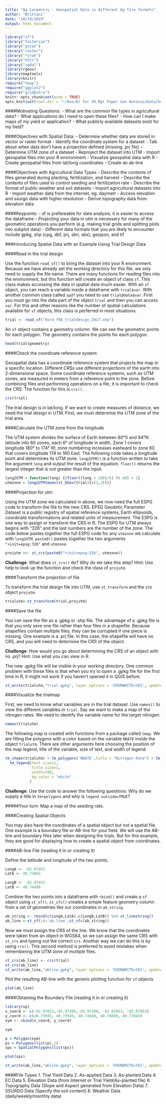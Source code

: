 ```yaml
---
title: "Ag Carpentry - Geospatial Data in different Ag file formats"
author: "Brittani"
date: "10/19/2019"
output: html_document
---
```


```r
library("sf")
library("fasterize")
library("gstat")
library("raster")
library("rjson")
library("httr")
library("rgdal")
library(rgeos)
library(maptools)
library(knitr)
require("tmap")
require("ggplot2")
require("gridExtra")
knitr::opts_chunk$set(echo = TRUE)
opts_knit$set(root.dir = "~/Box/EC for VR Mgt Paper San Antonio/Data/hord f98")
```
####Motivating Questions:
- What are the common file types in agricultural data?
- What applications do I need to open these files?
- How can I make maps of my yield or application?
- What publicly available datasets exist for my field?

####Objectives with Spatial Data:
- Determine whether data are stored in vector or raster format
- Identify the coordinate system for a dataset
- Talk about when data don't have a projection defined (missing .prj file)
- Determine UTM zone of a dataset
- Reproject the dataset into UTM
- Import geospatial files into your R environment
- Visualize geospatial data with R
- Create geospatial files from lat/long coordinates
- Create an ab-line

####Objectives with Agricultural Data Types
- Describe the contents of files generated during planting, fertilization, and harvest
- Describe the contents of files used to control seeding and fertilization rate
- Describe the format of public weather and soil datasets
- Import agricultural datasets into R
- Import weather data from the internet, eg. daymetr
- Access elevation and ssurgo data with higher resolution
- Derive topography data from elevation data

####Keypoints:
- sf is prefereable for data analysis; it is easier to access the dataframe
- Projecting your data in utm is necessary for many of the geometric operations you perform (e.g. making trial grids and splitting plots into subplot data)
- Different data formats that you are likely to encounter include gpkg, shp (cpg, dbf, prj, sbn, sbx), geojson, and tif

###Introducing Spatial Data with an Example Using Trial Design Data

####Read in the trial design

Use the function `read_sf()` to bring the dataset into your R environment. Because we have already set the working directory for this file, we only need to supply the file name. There are many functions for reading files into the environment, but this function will create an object of class `sf`. This class makes accessing the data in spatial data much easier. With an `sf` object, you can reach a variable inside a dataframe with `trial$var`. With another common class called `spdf` you need to use  `trial@data$var`. First you must go into the data part of the object `trial` and then you can access `var`. For this and other reasons like the number of spatial calculations available for `sf` objects, this class is perferred in most situations. 
```r
trial <- read_sf("hord_f98_trialdesign_2017.shp")
```

An `sf` object contains a geometry column. We can see the geometric points for each polygon. The geometry contains the points for each polygon.
```r
head(trial$geometry)
```

####Check the coordinate reference system

Geospatial data has a coordinate reference system that projects the map in a specific location. Different CRSs use different projections of the earth into 2-dimensional space. Some coordinate reference systems, such as UTM zones, are measured in meters from a reference point in the zone. Before combining files and performing operations on a file, it is important to check the CRS. The function for this is `crs().`
```r
crs(trial)
```
The trial design is in lat/long. If we want to create measures of distance, we need the trial design in UTM. First, we must determine the UTM zone of the trial area. 

####Calculate the UTM zone from the longitude

The UTM system divides the surface of Earth between 80°S and 84°N latitude into 60 zones, each 6° of longitude in width. Zone 1 covers longitude 180° to 174° W; zone numbering increases eastward to zone 60 that covers longitude 174 to 180 East. The following code takes a longitude point and determines its UTM zone. `long2UTM()` is a function written to take the argument `long` and output the result of the equation. `floor()` returns the largest integer that is not greater than the input. 
```r
long2UTM = function(long) {(floor((long + 180)/6) %% 60) + 1}
utmzone = long2UTM(mean(st_bbox(trial)[c(1,3)]))
```

####Projection for utm

Using the UTM zone we calculated in above, we now need the full ESPG code to transform the file to the new CRS. EPSG Geodetic Parameter Dataset is a public registry of spatial reference systems, Earth ellipsoids, coordinate transformations and related units of measurement. The ESPG is one way to assign or transform the CRS in R. The ESPG for UTM always begins with "326" and the last numbers are the number of the zone. The code below pastes together the full ESPG code for any `utmzone` we calculate with `long2UTM`. `paste0()` pastes together the two arguments `"+init=epsg:326"` and `utmzone`.
```r
projutm <<- st_crs(paste0("+init=epsg:326", utmzone)) 
```

**Challenge**: What does `st_crs()` do? Why do we take this step? Hint: Use help to look up the function and check the class of `projutm`.

####Transform the projection of file

To transform the trial design file into UTM, use `st_transform` and the crs object `projutm`.
```r
trialutm<-st_transform(trial,projutm)
```

####Save the file 

You can save the file as a .gpkg or .shp file. The advantage of a .gpkg file is that you only save one file rather than four files in a shapefile. Because shapefiles contain multiple files, they can be corrupted if one piece is missing. One example is a .prj file. In this case, the shapefile will have no CRS, and you will need to determine the CRS of the object. 

**Challenge**: How would you go about determining the CRS of an object with no .prj? Hint: Use what you can view in R.


The new .gpkg file will be visible in your working directory. One common problem with these files is that when you try to open a .gpkg file for the first time in R, it might not work if you haven't opened it in QGIS before. 
```r
st_write(trialutm,"trial.gpkg", layer_options = 'OVERWRITE=YES', update = TRUE)
```

####Visualize the trialmap

First, we need to know what variables are in the trial dataset.
Use `names()` to view the different variables in `trial`. Say we want to make a map of the nitrogen rates. We need to identify the variable name for the target nitrogen. 
```r
names(trialutm)
```

The following map is created with functions from a package called `tmap`. We are filling the polygons with a color based on the variable `NRATE` inside the object  `trialutm `. There are other arguments here choosing the position of the map legend, title of the variable, size of text, and width of legend.
```r
tm_shape(trialutm) + tm_polygons('NRATE',title = "Nitrogen Rate") + tm_layout(legend.outside = TRUE,frame=FALSE)+
  tm_legend(text.size=1,
            title.size=1,
            width=100,
            bg.color = "white"
           )
```

**Challenge**: Use the code to answer the following questions: Why do we supply a title in `tm+polygons ` and why is `legend.outside=TRUE`?

#####Your turn:
Map a map of the seeding rate.

####Creating Spatial Objects

You may also have the coordinates of a spatial object but not a spatial file. One example is a boundary file or AB-line for your field. We will use the AB-line and boundary files later when designing the trials. But for this example, they are good for displaying how to create a spatial object from coordinates. 

####AB-line File (reading it in or creating it)

Define the latitude and longitude of the two points.
```r
LongA <- -82.97452
LatA <- 40.73862

LongB <- -82.97452
LatB <- 40.74480
```

Combine the two points into a dataframe with `rbind()` and create a `sf` object using `st_sf()`. `st_sfc()` creates a simple feature geometry column from a set of geometries like our coordinates in `ab_string`. 
```r
ab_string <- rbind(c(LongA,LatA),c(LongB,LatB)) %>% st_linestring() 
ab_line <-st_sf(id='ab_line',st_sfc(ab_string))
```

Now we must assign the CRS of the line. We know that the coordinates were taken from an object in WGS84, so we can assign the same CRS with `st_crs` and typing out the correct `crs`. Another way we can do this is by using `crs()`. This second method is preferred to avoid mistakes when remembering the UTM zone of multiple files.
```r
st_crs(ab_line) <- crs(trial)
st_crs(ab_line)
st_write(ab_line,"abline.gpkg", layer_options = 'OVERWRITE=YES', update = TRUE)
```

Plot the resulting AB-line with the generic plotting function for `sf` objects. 
```r
plot(ab_line)
```

####Obtaining the Boundary File (reading it in or creating it)
```r
library(sp)
x_coord <- c(-82.97853,-82.97306,-82.97306, -82.97853, -82.97853)
y_coord <- c(40.73945, 40.73945, 40.74660, 40.74660, 40.73945)
xym <- cbind(x_coord, y_coord)
```

```r
xym
```

```r
p = Polygon(xym)
ps = Polygons(list(p),1)
sps = SpatialPolygons(list(ps))
```

```r
plot(sps)
```

```r
st_write(ab_line,"abline.gpkg", layer_options = 'OVERWRITE=YES', update = TRUE)
```

####File Types
1. Trial Yield Data
2. As-applied Data
3. As-planted Data
4. EC Data
5. Elevation Data (from Internet or Trial Yield/As-planted file)
6. Topography Data (Slope and Aspect generated from Elevation Data)
7. SSURGO Data (Specify the soil content)
8. Weather Data (daily/weekly/monthly data)



